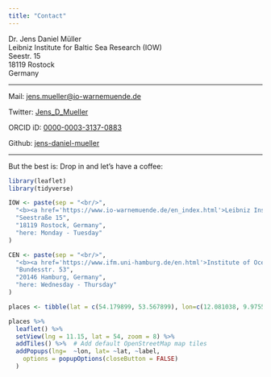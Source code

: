 ```yaml
---
title: "Contact"
---
```



Dr. Jens Daniel M&uuml;ller  
Leibniz Institute for Baltic Sea Research (IOW)  
Seestr. 15  
18119 Rostock  
Germany  

***

Mail: [jens.mueller@io-warnemuende.de](mailto:jens.mueller@io-warnemuende.de)  

Twitter: [Jens_D_Mueller](https://twitter.com/Jens_D_Mueller)

ORCID iD: [0000-0003-3137-0883](https://orcid.org/0000-0003-3137-0883)

Github: [jens-daniel-mueller](https://github.com/jens-daniel-mueller)

***

But the best is: Drop in and let's have a coffee:

```r
library(leaflet)
library(tidyverse)

IOW <- paste(sep = "<br/>",
  "<b><a href='https://www.io-warnemuende.de/en_index.html'>Leibniz Institute for Baltic Sea Research (IOW)</a></b>",
  "Seestraße 15",
  "18119 Rostock, Germany",
  "here: Monday - Tuesday"
)

CEN <- paste(sep = "<br/>",
  "<b><a href='https://www.ifm.uni-hamburg.de/en.html'>Institute of Oceanography (IfM)</a></b>",
  "Bundesstr. 53",
  "20146 Hamburg, Germany",
  "here: Wednesday - Thursday"
)

places <- tibble(lat = c(54.179899, 53.567899), lon=c(12.081038, 9.975583), label=c(IOW, CEN))

places %>% 
  leaflet() %>%
  setView(lng = 11.15, lat = 54, zoom = 8) %>% 
  addTiles() %>%  # Add default OpenStreetMap map tiles
  addPopups(lng=  ~lon, lat= ~lat, ~label,
    options = popupOptions(closeButton = FALSE)
  )

```

